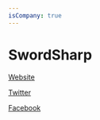 ```yaml
---
isCompany: true
---
```


# SwordSharp



<Website>

[Website](http://swordsharp.com)

[Twitter](https://twitter.com/SwordSharpGames)

[Facebook](https://www.facebook.com/SwordSharpGames)

</Website>
